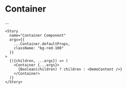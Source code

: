 
<Meta title="Foundation/Layout/Container" component={Container} />

# Container

...

<ArgsTable story="Container Component" />

<Canvas>
  
    <Story
      name="Container Component"
      args={{
        ...Container.defaultProps,
        className: "bg-red-100"
      }}   
    >
      {({children, ...args}) => (
        <Container {...args}>
          {Boolean(children) ? children : <DemoContent />}
        </Container>
      )}
    </Story>
</Canvas>

